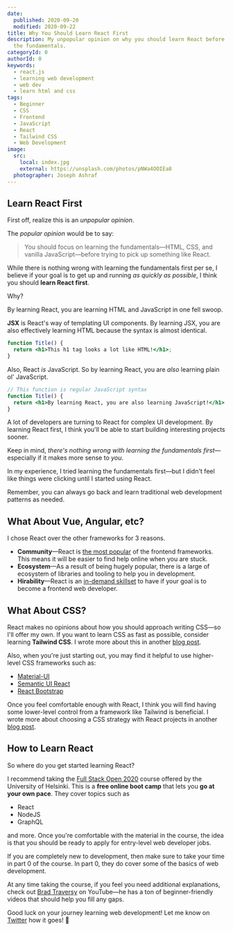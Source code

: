 ```yaml
---
date:
  published: 2020-09-20
  modified: 2020-09-22
title: Why You Should Learn React First
description: My unpopular opinion on why you should learn React before learning
  the fundamentals.
categoryId: 0
authorId: 0
keywords:
  - react.js
  - learning web development
  - web dev
  - learn html and css
tags:
  - Beginner
  - CSS
  - Frontend
  - JavaScript
  - React
  - Tailwind CSS
  - Web Development
image:
  src:
    local: index.jpg
    external: https://unsplash.com/photos/pNWa4OOIEa8
  photographer: Joseph Ashraf
---
```


## Learn React First

First off, realize this is an _unpopular opinion_.

The _popular opinion_ would be to say:

> You should focus on learning the fundamentals—HTML, CSS, and vanilla
> JavaScript—before trying to pick up something like React.

While there is nothing wrong with learning the fundamentals first per se, I
believe if your goal is to get up and running _as quickly as possible_, I think
you should **learn React first**.

Why?

By learning React, you are learning HTML and JavaScript in one fell swoop.

**JSX** is React's way of templating UI components. By learning JSX, you are
also effectively learning HTML because the syntax is almost identical.

```jsx
function Title() {
  return <h1>This h1 tag looks a lot like HTML!</h1>;
}
```

Also, React _is_ JavaScript. So by learning React, you are _also_ learning plain
ol' JavaScript.

```jsx
// This function is regular JavaScript syntax
function Title() {
  return <h1>By learning React, you are also learning JavaScript!</h1>;
}
```

A lot of developers are turning to React for complex UI development. By learning
React first, I think you'll be able to start building interesting projects
sooner.

Keep in mind, _there's nothing wrong with learning the fundamentals
first_—especially if it makes more sense to _you_.

In my experience, I tried learning the fundamentals first—but I didn't feel like
things were clicking until I started using React.

Remember, you can always go back and learn traditional web development patterns
as needed.

## What About Vue, Angular, etc?

I chose React over the other frameworks for 3 reasons.

- **Community**—React is
  [the most popular](https://blog.logrocket.com/state-of-javascript-what-are-the-most-in-demand-frontend-frameworks-in-2020/)
  of the frontend frameworks. This means it will be easier to find help online
  when you are stuck.
- **Ecosystem**—As a result of being hugely popular, there is a large of
  ecosystem of libraries and tooling to help you in development.
- **Hirability**—React is an
  [in-demand skillset](https://binaryinformatics.com/front-end-frameworks-2020/)
  to have if your goal is to become a frontend web developer.

## What About CSS?

React makes no opinions about how you should approach writing CSS—so I'll offer
my own. If you want to learn CSS as fast as possible, consider learning
**Tailwind CSS**. I wrote more about this in another
[blog post](/learn-css).

Also, when you're just starting out, you may find it helpful to use higher-level
CSS frameworks such as:

- [Material-UI](https://material-ui.com/)
- [Semantic UI React](https://react.semantic-ui.com/)
- [React Bootstrap](https://react-bootstrap.github.io/)

Once you feel comfortable enough with React, I think you will find having some
lower-level control from a framework like Tailwind is beneficial. I wrote more
about choosing a CSS strategy with React projects in another
[blog post](/react-css).

## How to Learn React

So where do you get started learning React?

I recommend taking the [Full Stack Open 2020](https://fullstackopen.com/en/)
course offered by the University of Helsinki. This is a **free online boot
camp** that lets you **go at your own pace**. They cover topics such as

- React
- NodeJS
- GraphQL

and more. Once you're comfortable with the material in the course, the idea is
that you should be ready to apply for entry-level web developer jobs.

If you are completely new to development, then make sure to take your time in
part 0 of the course. In part 0, they do cover some of the basics of web
development.

At any time taking the course, if you feel you need additional explanations,
check out [Brad Traversy](https://www.youtube.com/user/TechGuyWeb) on YouTube—he
has a ton of beginner-friendly videos that should help you fill any gaps.

Good luck on your journey learning web development! Let me know on
[Twitter](https://twitter.com/swkeever) how it goes! 🙂
